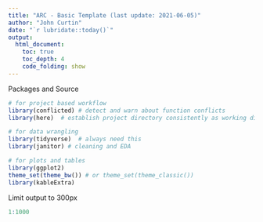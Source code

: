 ```yaml
---
title: "ARC - Basic Template (last update: 2021-06-05)"
author: "John Curtin"
date: "`r lubridate::today()`"
output: 
  html_document:
    toc: true 
    toc_depth: 4
    code_folding: show
---
```


Packages and Source
```r
# for project based workflow
library(conflicted) # detect and warn about function conflicts
library(here)  # establish project directory consistently as working director

# for data wrangling
library(tidyverse)  # always need this
library(janitor) # cleaning and EDA

# for plots and tables
library(ggplot2)
theme_set(theme_bw()) # or theme_set(theme_classic())
library(kableExtra)
```

Limit output to 300px
```r
1:1000
```
